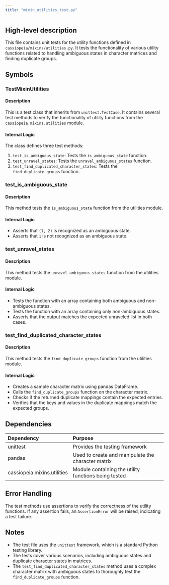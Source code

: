 ```yaml
---
title: "mixin_utilities_test.py"
---
```


## High-level description
This file contains unit tests for the utility functions defined in `cassiopeia/mixins/utilities.py`. It tests the functionality of various utility functions related to handling ambiguous states in character matrices and finding duplicate groups.

## Symbols

### TestMixinUtilities
#### Description
This is a test class that inherits from `unittest.TestCase`. It contains several test methods to verify the functionality of utility functions from the `cassiopeia.mixins.utilities` module.

#### Internal Logic
The class defines three test methods:
1. `test_is_ambiguous_state`: Tests the `is_ambiguous_state` function.
2. `test_unravel_states`: Tests the `unravel_ambiguous_states` function.
3. `test_find_duplicated_character_states`: Tests the `find_duplicate_groups` function.

### test_is_ambiguous_state
#### Description
This method tests the `is_ambiguous_state` function from the utilities module.

#### Internal Logic
- Asserts that `(1, 2)` is recognized as an ambiguous state.
- Asserts that `1` is not recognized as an ambiguous state.

### test_unravel_states
#### Description
This method tests the `unravel_ambiguous_states` function from the utilities module.

#### Internal Logic
- Tests the function with an array containing both ambiguous and non-ambiguous states.
- Tests the function with an array containing only non-ambiguous states.
- Asserts that the output matches the expected unraveled list in both cases.

### test_find_duplicated_character_states
#### Description
This method tests the `find_duplicate_groups` function from the utilities module.

#### Internal Logic
- Creates a sample character matrix using pandas DataFrame.
- Calls the `find_duplicate_groups` function on the character matrix.
- Checks if the returned duplicate mappings contain the expected entries.
- Verifies that the keys and values in the duplicate mappings match the expected groups.

## Dependencies
| Dependency | Purpose |
|:-----------|:--------|
| unittest | Provides the testing framework |
| pandas | Used to create and manipulate the character matrix |
| cassiopeia.mixins.utilities | Module containing the utility functions being tested |

## Error Handling
The test methods use assertions to verify the correctness of the utility functions. If any assertion fails, an `AssertionError` will be raised, indicating a test failure.

## Notes
- The test file uses the `unittest` framework, which is a standard Python testing library.
- The tests cover various scenarios, including ambiguous states and duplicate character states in matrices.
- The `test_find_duplicated_character_states` method uses a complex character matrix with ambiguous states to thoroughly test the `find_duplicate_groups` function.